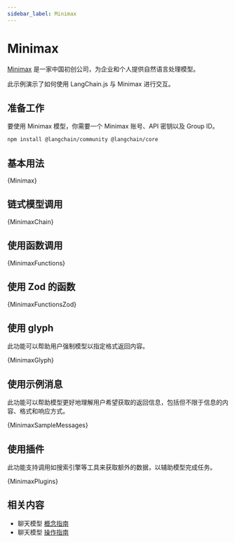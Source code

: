 ```yaml
---
sidebar_label: Minimax
---
```



# Minimax

[Minimax](https://api.minimax.chat) 是一家中国初创公司，为企业和个人提供自然语言处理模型。

此示例演示了如何使用 LangChain.js 与 Minimax 进行交互。

## 准备工作

要使用 Minimax 模型，你需要一个 Minimax 账号、API 密钥以及 Group ID。


<IntegrationInstallTooltip></IntegrationInstallTooltip>

```bash npm2yarn
npm install @langchain/community @langchain/core
```


<UnifiedModelParamsTooltip></UnifiedModelParamsTooltip>

## 基本用法


<CodeBlock language="typescript">{Minimax}</CodeBlock>

## 链式模型调用


<CodeBlock language="typescript">{MinimaxChain}</CodeBlock>

## 使用函数调用


<CodeBlock language="typescript">{MinimaxFunctions}</CodeBlock>

## 使用 Zod 的函数

<CodeBlock language="typescript">{MinimaxFunctionsZod}</CodeBlock>

## 使用 glyph

此功能可以帮助用户强制模型以指定格式返回内容。


<CodeBlock language="typescript">{MinimaxGlyph}</CodeBlock>

## 使用示例消息

此功能可以帮助模型更好地理解用户希望获取的返回信息，包括但不限于信息的内容、格式和响应方式。


<CodeBlock language="typescript">{MinimaxSampleMessages}</CodeBlock>

## 使用插件

此功能支持调用如搜索引擎等工具来获取额外的数据，以辅助模型完成任务。


<CodeBlock language="typescript">{MinimaxPlugins}</CodeBlock>

## 相关内容

- 聊天模型 [概念指南](/docs/concepts/chat_models)
- 聊天模型 [操作指南](/docs/how_to/#chat-models)